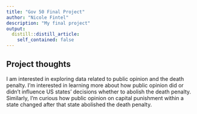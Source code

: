 ```yaml
---
title: "Gov 50 Final Project"
author: "Nicole Fintel"
description: "My final project"
output:
  distill::distill_article:
    self_contained: false
---
```




## Project thoughts

I am interested in exploring data related to public opinion and the death penalty. I'm interested in learning more about how public opinion did or didn't influence US states' decisions whether to abolish the death penalty. Similarly, I'm curious how public opinion on capital punishment within a state changed after that state abolished the death penalty.